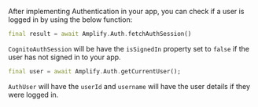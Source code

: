 After implementing Authentication in your app, you can check if a user is logged in by using the below function:

```dart
final result = await Amplify.Auth.fetchAuthSession()
```

 `CognitoAuthSession` will be have the `isSignedIn` property set to `false` if the user has not signed in to your app.

```dart
final user = await Amplify.Auth.getCurrentUser();
```

`AuthUser` will have the `userId` and `username` will have the user details if they were logged in.